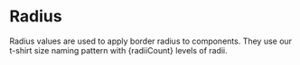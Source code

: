 

<Meta title="Docs/Foundations/Radius" />

# Radius

<p>
  Radius values are used to apply border radius to components. They use our
  t-shirt size naming pattern with {radiiCount} levels of radii.
</p>

<RadiusList />
